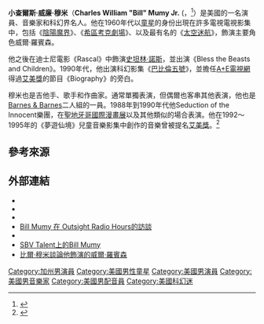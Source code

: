 {{Infobox person
 | image            = Bill Mumy by Gage Skidmore.jpg
 | caption          = 比爾·穆米在2013年[[鳳凰城漫畫展|鳳凰城漫畫展]]
 | name             = Bill Mumy
 | birth_name       = Charles William Mumy Jr.
 | birth_date       = {{Birth date and age|1954|2|1|mf=y}}
 | birth_place      = 美國加州[[聖蓋博|聖蓋博]]
 | years_active     = 
 | occupation       = 演員、音樂家、配音員
 | spouse           = Eileen Joy Davis
 | children         = [[Liliana_Mumy|Liliana Mumy]]和一名兒子
 | website          = {{url|billmumy.com}}
}}

'''小查爾斯·威廉·穆米'''（'''Charles William "Bill" Mumy Jr.''' ({{IPAc-en|ˈ|m|uː|m|i}}，{{bd|1954年|2月1日}}<ref>{{cite web| last=Miller| first=John Jackson| url=http://cbgxtra.com/knowledge-base/for-your-reference/comics-industry-birthdays| title=Comics Industry Birthdays| work=Comics Buyer's Guide| date=June 10, 2005| archiveurl=https://web.archive.org/web/20110218031356/http://cbgxtra.com/knowledge-base/for-your-reference/comics-industry-birthdays| archivedate=February 18, 2011| url-status=dead}}</ref>）是美國的一名演員、音樂家和科幻界名人。他在1960年代以[[童星|童星]]的身份出現在許多電視電視影集中，包括《[[陰陽魔界|陰陽魔界]]》、《[[希區考克劇場|希區考克劇場]]》、以及最有名的《[[太空迷航|太空迷航]]》，飾演主要角色威爾·羅賓森。

他之後在迪士尼電影《Rascal》中飾演[[史坦林·諾斯|史坦林·諾斯]]，並出演《Bless the Beasts and Children》。1990年代，他出演科幻影集《[[巴比倫五號|巴比倫五號]]》，並擔任[[A+E電視網|A+E電視網]]得過[[艾美獎|艾美獎]]的節目《Biography》的旁白。

穆米也是吉他手、歌手和作曲家。通常單獨表演，但偶爾也客串其他表演，他也是[[Barnes_&_Barnes|Barnes & Barnes]]二人組的一員。1988年到1990年代他Seduction of the Innocent樂團，在[[聖地牙哥國際漫畫展|聖地牙哥國際漫畫展]]以及其他類似的場合表演。他在1992～1995年的《夢遊仙境》兒童音樂影集中創作的音樂曾被提名[[艾美獎|艾美獎]]。<ref>{{Cite web |url=http://www.maxallancollins.com/blog/2010/04/20/still-offensive-after-all-these-years/ |title=Still Offensive After All These Years |access-date=2020-07-26 |archive-date=2021-03-07 |archive-url=https://web.archive.org/web/20210307204022/http://maxallancollins.com/blog/2010/04/20/still-offensive-after-all-these-years/ |dead-url=no }}</ref>

==參考來源==
{{reflist}}

== 外部連結 ==
{{Commons category|Bill Mumy}}
* {{official website|https://web.archive.org/web/20041024075027/http://www.billmumy.com:80/}}
* {{IMDb name|612621}}
* {{tcmdb name|id=137274|name=Bill Mumy}}
* [https://archive.org/details/BillMumyInterviewsOnOutsightRadioHours Bill Mumy 在 Outsight Radio Hours的訪談]
* {{EmmyTVLegends name|bill-mumy|Bill Mumy}}
* [http://sbvtalent.com/talent/bill-mumy SBV Talent上的Bill Mumy] {{Wayback|url=http://sbvtalent.com/talent/bill-mumy |date=20210126132145 }}
* [https://youtube.com/watch?v=1pBR9oHWsuU 比爾·穆米談論他飾演的威爾·羅賓森] {{Wayback|url=https://youtube.com/watch?v=1pBR9oHWsuU |date=20201104143142 }}

{{Authority control}}
{{DEFAULTSORT:Mumy, Bill}}
[[Category:加州男演員|Category:加州男演員]]
[[Category:美國男性童星|Category:美國男性童星]]
[[Category:美國男演員|Category:美國男演員]]
[[Category:美國男音樂家|Category:美國男音樂家]]
[[Category:美國男配音員|Category:美國男配音員]]
[[Category:美國科幻迷|Category:美國科幻迷]]